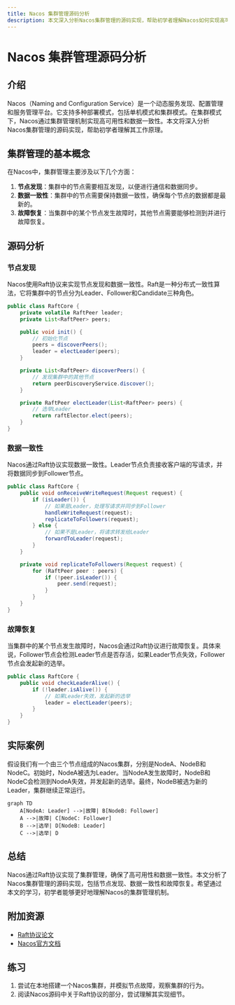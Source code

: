 ```yaml
---
title: Nacos 集群管理源码分析
description: 本文深入分析Nacos集群管理的源码实现，帮助初学者理解Nacos如何实现高可用性和分布式一致性。
---
```


# Nacos 集群管理源码分析

## 介绍

Nacos（Naming and Configuration Service）是一个动态服务发现、配置管理和服务管理平台。它支持多种部署模式，包括单机模式和集群模式。在集群模式下，Nacos通过集群管理机制实现高可用性和数据一致性。本文将深入分析Nacos集群管理的源码实现，帮助初学者理解其工作原理。

## 集群管理的基本概念

在Nacos中，集群管理主要涉及以下几个方面：

1. **节点发现**：集群中的节点需要相互发现，以便进行通信和数据同步。
2. **数据一致性**：集群中的节点需要保持数据一致性，确保每个节点的数据都是最新的。
3. **故障恢复**：当集群中的某个节点发生故障时，其他节点需要能够检测到并进行故障恢复。

## 源码分析

### 节点发现

Nacos使用Raft协议来实现节点发现和数据一致性。Raft是一种分布式一致性算法，它将集群中的节点分为Leader、Follower和Candidate三种角色。

```java
public class RaftCore {
    private volatile RaftPeer leader;
    private List<RaftPeer> peers;

    public void init() {
        // 初始化节点
        peers = discoverPeers();
        leader = electLeader(peers);
    }

    private List<RaftPeer> discoverPeers() {
        // 发现集群中的其他节点
        return peerDiscoveryService.discover();
    }

    private RaftPeer electLeader(List<RaftPeer> peers) {
        // 选举Leader
        return raftElector.elect(peers);
    }
}
```

### 数据一致性

Nacos通过Raft协议实现数据一致性。Leader节点负责接收客户端的写请求，并将数据同步到Follower节点。

```java
public class RaftCore {
    public void onReceiveWriteRequest(Request request) {
        if (isLeader()) {
            // 如果是Leader，处理写请求并同步到Follower
            handleWriteRequest(request);
            replicateToFollowers(request);
        } else {
            // 如果不是Leader，将请求转发给Leader
            forwardToLeader(request);
        }
    }

    private void replicateToFollowers(Request request) {
        for (RaftPeer peer : peers) {
            if (!peer.isLeader()) {
                peer.send(request);
            }
        }
    }
}
```

### 故障恢复

当集群中的某个节点发生故障时，Nacos会通过Raft协议进行故障恢复。具体来说，Follower节点会检测Leader节点是否存活，如果Leader节点失效，Follower节点会发起新的选举。

```java
public class RaftCore {
    public void checkLeaderAlive() {
        if (!leader.isAlive()) {
            // 如果Leader失效，发起新的选举
            leader = electLeader(peers);
        }
    }
}
```

## 实际案例

假设我们有一个由三个节点组成的Nacos集群，分别是NodeA、NodeB和NodeC。初始时，NodeA被选为Leader。当NodeA发生故障时，NodeB和NodeC会检测到NodeA失效，并发起新的选举。最终，NodeB被选为新的Leader，集群继续正常运行。

```mermaid
graph TD
    A[NodeA: Leader] -->|故障| B[NodeB: Follower]
    A -->|故障| C[NodeC: Follower]
    B -->|选举| D[NodeB: Leader]
    C -->|选举| D
```

## 总结

Nacos通过Raft协议实现了集群管理，确保了高可用性和数据一致性。本文分析了Nacos集群管理的源码实现，包括节点发现、数据一致性和故障恢复。希望通过本文的学习，初学者能够更好地理解Nacos的集群管理机制。

## 附加资源

- [Raft协议论文](https://raft.github.io/raft.pdf)
- [Nacos官方文档](https://nacos.io/zh-cn/docs/what-is-nacos.html)

## 练习

1. 尝试在本地搭建一个Nacos集群，并模拟节点故障，观察集群的行为。
2. 阅读Nacos源码中关于Raft协议的部分，尝试理解其实现细节。
